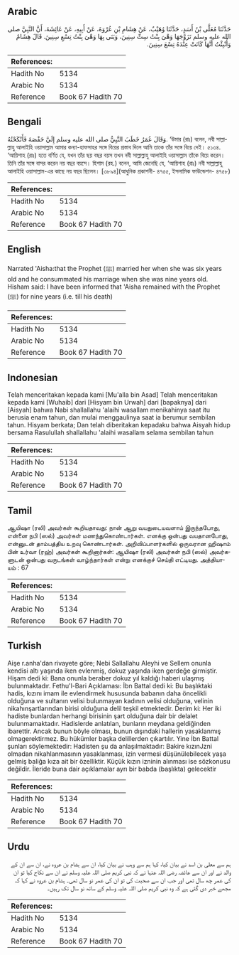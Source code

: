 ## Arabic


<div dir="rtl" lang="ar" style={{fontSize:'larger',backgroundColor:'#f8f9fa',padding:20}}>
حَدَّثَنَا مُعَلَّى بْنُ أَسَدٍ، حَدَّثَنَا وُهَيْبٌ، عَنْ هِشَامِ بْنِ عُرْوَةَ، عَنْ أَبِيهِ، عَنْ عَائِشَةَ، أَنَّ النَّبِيَّ صلى الله عليه وسلم تَزَوَّجَهَا وَهْىَ بِنْتُ سِتِّ سِنِينَ، وَبَنَى بِهَا وَهْىَ بِنْتُ تِسْعِ سِنِينَ‏.‏ قَالَ هِشَامٌ وَأُنْبِئْتُ أَنَّهَا كَانَتْ عِنْدَهُ تِسْعَ سِنِينَ‏.‏
</div>
<div style={{backgroundColor:'#f8f9fa',padding:20, marginBottom: 10}}><table> <thead> <tr> <th>References:</th> <th></th> </tr> </thead> <tbody><tr><td>Hadith No</td><td>5134</td></tr><tr><td>Arabic No</td><td>5134</td></tr><tr><td>Reference</td><td>Book 67 Hadith 70</td></tr></tbody></table></div>

## Bengali


<div dir="ltr" lang="bn" style={{fontSize:'larger',backgroundColor:'#f8f9fa',padding:20}}>
وَقَالَ عُمَرُ خَطَبَ النَّبِيُّ صلى الله عليه وسلم إِلَيَّ حَفْصَةَ فَأَنْكَحْتُهُ. ‘উমার (রাঃ) বলেন, নবী সাল্লাল্লাহু আলাইহি ওয়াসাল্লাম আমার কন্যা-হাফসাহর সঙ্গে বিয়ের প্রস্তাব দিলে আমি তাকে তাঁর সঙ্গে বিয়ে দেই। ৫১৩৪. ‘আয়িশাহ (রাঃ) হতে বর্ণিত যে, যখন তাঁর ছয় বছর বয়স তখন নবী সাল্লাল্লাহু আলাইহি ওয়াসাল্লাম তাঁকে বিয়ে করেন। তিনি তাঁর সঙ্গে বাসর করেন নয় বছর বয়সে। হিশাম (রহ.) বলেন, আমি জেনেছি যে, ‘আয়িশাহ (রাঃ) নবী সাল্লাল্লাহু আলাইহি ওয়াসাল্লাম-এর কাছে নয় বছর ছিলেন। [৩৮৯৪](আধুনিক প্রকাশনী- ৪৭৫৫, ইসলামিক ফাউন্ডেশন- ৪৭৫৮)
</div>
<div style={{backgroundColor:'#f8f9fa',padding:20, marginBottom: 10}}><table> <thead> <tr> <th>References:</th> <th></th> </tr> </thead> <tbody><tr><td>Hadith No</td><td>5134</td></tr><tr><td>Arabic No</td><td>5134</td></tr><tr><td>Reference</td><td>Book 67 Hadith 70</td></tr></tbody></table></div>

## English


<div dir="ltr" lang="en" style={{fontSize:'larger',backgroundColor:'#f8f9fa',padding:20}}>
Narrated 'Aisha:that the Prophet (ﷺ) married her when she was six years old and he consummated his marriage when she was nine years old. Hisham said: I have been informed that 'Aisha remained with the Prophet (ﷺ) for nine years (i.e. till his death)
</div>
<div style={{backgroundColor:'#f8f9fa',padding:20, marginBottom: 10}}><table> <thead> <tr> <th>References:</th> <th></th> </tr> </thead> <tbody><tr><td>Hadith No</td><td>5134</td></tr><tr><td>Arabic No</td><td>5134</td></tr><tr><td>Reference</td><td>Book 67 Hadith 70</td></tr></tbody></table></div>

## Indonesian


<div dir="ltr" lang="id" style={{fontSize:'larger',backgroundColor:'#f8f9fa',padding:20}}>
Telah menceritakan kepada kami [Mu'alla bin Asad] Telah menceritakan kepada kami [Wuhaib] dari [Hisyam bin Urwah] dari [bapaknya] dari [Aisyah] bahwa Nabi shallallahu 'alaihi wasallam menikahinya saat itu berusia enam tahun, dan mulai menggaulinya saat ia berumur sembilan tahun. Hisyam berkata; Dan telah diberitakan kepadaku bahwa Aisyah hidup bersama Rasulullah shallallahu 'alaihi wasallam selama sembilan tahun
</div>
<div style={{backgroundColor:'#f8f9fa',padding:20, marginBottom: 10}}><table> <thead> <tr> <th>References:</th> <th></th> </tr> </thead> <tbody><tr><td>Hadith No</td><td>5134</td></tr><tr><td>Arabic No</td><td>5134</td></tr><tr><td>Reference</td><td>Book 67 Hadith 70</td></tr></tbody></table></div>

## Tamil


<div dir="ltr" lang="ta" style={{fontSize:'larger',backgroundColor:'#f8f9fa',padding:20}}>
ஆயிஷா (ரலி) அவர்கள் கூறியதாவது: நான் ஆறு வயதுடையவளாய் இருந்தபோது, என்னை நபி (ஸல்) அவர்கள் மணந்துகொண்டார்கள். எனக்கு ஒன்பது வயதானபோது, என்னுடன் தாம்பத்திய உறவு கொண்டார்கள். அறிவிப்பாளர்களில் ஒருவரான ஹிஷாம் பின் உர்வா (ரஹ்) அவர்கள் கூறினார்கள்: ஆயிஷா (ரலி) அவர்கள் நபி (ஸல்) அவர்களுடன் ஒன்பது வருடங்கள் வாழ்ந்தார்கள் என்று எனக்குச் செய்தி எட்டியது. அத்தியாயம் : 67
</div>
<div style={{backgroundColor:'#f8f9fa',padding:20, marginBottom: 10}}><table> <thead> <tr> <th>References:</th> <th></th> </tr> </thead> <tbody><tr><td>Hadith No</td><td>5134</td></tr><tr><td>Arabic No</td><td>5134</td></tr><tr><td>Reference</td><td>Book 67 Hadith 70</td></tr></tbody></table></div>

## Turkish


<div dir="ltr" lang="tr" style={{fontSize:'larger',backgroundColor:'#f8f9fa',padding:20}}>
Aişe r.anha'dan rivayete göre; Nebi Sallallahu Aleyhi ve Sellem onunla kendisi altı yaşında iken evlenmiş, dokuz yaşında iken gerdeğe girmiştir. Hişam dedi ki: Bana onunla beraber dokuz yıl kaldığı haberi ulaşmış bulunmaktadır. Fethu'l-Bari Açıklaması: İbn Battal dedi ki: Bu başlıktaki hadis, kızını imam ile evlendirmek hususunda babanın daha öncelikli olduğuna ve sultanın velisi bulunmayan kadının velisi olduğuna, velinin nikahınşartlarından birisi olduğuna delil teşkil etmektedir. Derim ki: Her iki hadiste bunlardan herhangi birisinin şart olduğuna dair bir delalet bulunmamaktadır. Hadislerde anlatılan, bunların meydana geldiğinden ibarettir. Ancak bunun böyle olması, bunun dışındaki hallerin yasaklanmış olmagerektirmez. Bu hükümler başka delillerden çıkartılır. Yine İbn Battal şunları söylemektedir: Hadisten şu da anlaşılmaktadır: Bakire kızınJzni olmadan nikahlanmasının yasaklanması, izin vermesi düşünülebilecek yaşa gelmiş baliğa kıza ait bir özelliktir. Küçük kızın izninin alınması ise sözkonusu değildir. İleride buna dair açıklamalar ayrı bir babda (başlıkta) gelecektir
</div>
<div style={{backgroundColor:'#f8f9fa',padding:20, marginBottom: 10}}><table> <thead> <tr> <th>References:</th> <th></th> </tr> </thead> <tbody><tr><td>Hadith No</td><td>5134</td></tr><tr><td>Arabic No</td><td>5134</td></tr><tr><td>Reference</td><td>Book 67 Hadith 70</td></tr></tbody></table></div>

## Urdu


<div dir="rtl" lang="ur" style={{fontSize:'larger',backgroundColor:'#f8f9fa',padding:20}}>
ہم سے معلی بن اسد نے بیان کیا، کہا ہم سے وہب نے بیان کیا، ان سے ہشام بن عروہ نے، ان سے ان کے والد نے اور ان سے عائشہ رضی اللہ عنہا نے کہ نبی کریم صلی اللہ علیہ وسلم نے ان سے نکاح کیا تو ان کی عمر چھ سال تھی اور جب ان سے صحبت کی تو ان کی عمر نو سال تھی۔ ہشام بن عروہ نے کہا کہ مجھے خبر دی گئی ہے کہ وہ نبی کریم صلی اللہ علیہ وسلم کے ساتھ نو سال تک رہیں۔
</div>
<div style={{backgroundColor:'#f8f9fa',padding:20, marginBottom: 10}}><table> <thead> <tr> <th>References:</th> <th></th> </tr> </thead> <tbody><tr><td>Hadith No</td><td>5134</td></tr><tr><td>Arabic No</td><td>5134</td></tr><tr><td>Reference</td><td>Book 67 Hadith 70</td></tr></tbody></table></div>